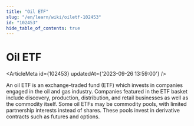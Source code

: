 ```yaml
---
title: "Oil ETF"
slug: "/en/learn/wiki/oiletf-102453"
id: "102453"
hide_table_of_contents: true
---
```



# Oil ETF

<ArticleMeta id={102453} updatedAt={'2023-09-26 13:59:00'} />
<div className='border-solid border-b border-t-0 my-4 border-[var(--ifm-color-gray-300)]' />

An oil ETF is an exchange-traded fund (ETF) which invests in companies engaged in the oil and gas industry. Companies featured in the ETF basket include discovery, production, distribution, and retail businesses as well as the commodity itself. Some oil ETFs may be commodity pools, with limited partnership interests instead of shares. These pools invest in derivative contracts such as futures and options.
